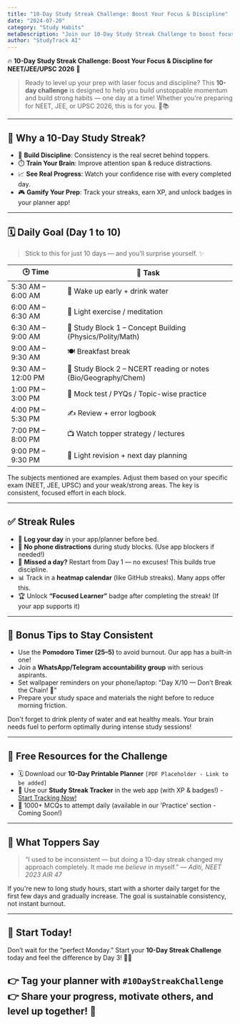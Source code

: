 ```yaml
---
title: "10-Day Study Streak Challenge: Boost Your Focus & Discipline"
date: "2024-07-20"
category: "Study Habits"
metaDescription: "Join our 10-Day Study Streak Challenge to boost focus and discipline for NEET, JEE, or UPSC 2026. Build habits, track progress, and level up your prep!"
author: "StudyTrack AI"
---
```


🔥 **10-Day Study Streak Challenge: Boost Your Focus & Discipline for NEET/JEE/UPSC 2026** 🎯

> Ready to level up your prep with laser focus and discipline? This **10-day challenge** is designed to help you build unstoppable momentum and build strong habits — one day at a time! Whether you're preparing for NEET, JEE, or UPSC 2026, this is for you. 💪📚

---

## 🌟 Why a 10-Day Study Streak?

* 🧠 **Build Discipline**: Consistency is the real secret behind toppers.
* ⏱️ **Train Your Brain**: Improve attention span & reduce distractions.
* 📈 **See Real Progress**: Watch your confidence rise with every completed day.
* 🎮 **Gamify Your Prep**: Track your streaks, earn XP, and unlock badges in your planner app!

---

## 🗓️ Daily Goal (Day 1 to 10)

> Stick to this for just 10 days — and you’ll surprise yourself. ✨

| 🕒 Time            | 🎯 Task                                                        |
| ------------------ | -------------------------------------------------------------- |
| 5:30 AM – 6:00 AM  | 🌅 Wake up early + drink water                                 |
| 6:00 AM – 6:30 AM  | 🧘 Light exercise / meditation                                 |
| 6:30 AM – 9:00 AM  | 📘 Study Block 1 – Concept Building (Physics/Polity/Math)      |
| 9:00 AM – 9:30 AM  | 🍽️ Breakfast break                                            |
| 9:30 AM – 12:00 PM | 🧪 Study Block 2 – NCERT reading or notes (Bio/Geography/Chem) |
| 1:00 PM – 3:00 PM  | 🧠 Mock test / PYQs / Topic-wise practice                      |
| 4:00 PM – 5:30 PM  | ✍️ Review + error logbook                                      |
| 7:00 PM – 8:00 PM  | 📺 Watch topper strategy / lectures                            |
| 9:00 PM – 9:30 PM  | 📓 Light revision + next day planning                          |

<Info title="Note on Study Blocks">
The subjects mentioned are examples. Adjust them based on your specific exam (NEET, JEE, UPSC) and your weak/strong areas. The key is consistent, focused effort in each block.
</Info>

---

## ✅ Streak Rules

* 📅 **Log your day** in your app/planner before bed.
* 🚫 **No phone distractions** during study blocks. (Use app blockers if needed!)
* 🔁 **Missed a day?** Restart from Day 1 — no excuses! This builds true discipline.
* 📊 Track in a **heatmap calendar** (like GitHub streaks). Many apps offer this.
* 🏆 Unlock **“Focused Learner”** badge after completing the streak! (If your app supports it)

---

## 📌 Bonus Tips to Stay Consistent

*   Use the **Pomodoro Timer (25–5)** to avoid burnout. Our app has a built-in one!
*   Join a **WhatsApp/Telegram accountability group** with serious aspirants.
*   Set wallpaper reminders on your phone/laptop: "Day X/10 — Don’t Break the Chain! 🚀"
*   Prepare your study space and materials the night before to reduce morning friction.

<Tip title="Hydration and Nutrition">
Don't forget to drink plenty of water and eat healthy meals. Your brain needs fuel to perform optimally during intense study sessions!
</Tip>

---

## 🎁 Free Resources for the Challenge

*   🗓️ Download our **10-Day Printable Planner** `[PDF Placeholder - Link to be added]`
*   📱 Use our **Study Streak Tracker** in the web app (with XP & badges!) - [Start Tracking Now!](/streaks)
*   🧠 1000+ MCQs to attempt daily (available in our 'Practice' section - Coming Soon!)

---

## 💬 What Toppers Say

> “I used to be inconsistent — but doing a 10-day streak changed my approach completely. It made me *believe* in myself.”
> — *Aditi, NEET 2023 AIR 47*

<Warning title="Be Realistic">
If you're new to long study hours, start with a shorter daily target for the first few days and gradually increase. The goal is sustainable consistency, not instant burnout.
</Warning>

---

## 🚀 Start Today!

Don’t wait for the “perfect Monday.”
Start your **10-Day Streak Challenge** today and feel the difference by Day 3! 🏁🔥

👉 Tag your planner with `#10DayStreakChallenge`
👉 Share your progress, motivate others, and level up together! 🌱
---
